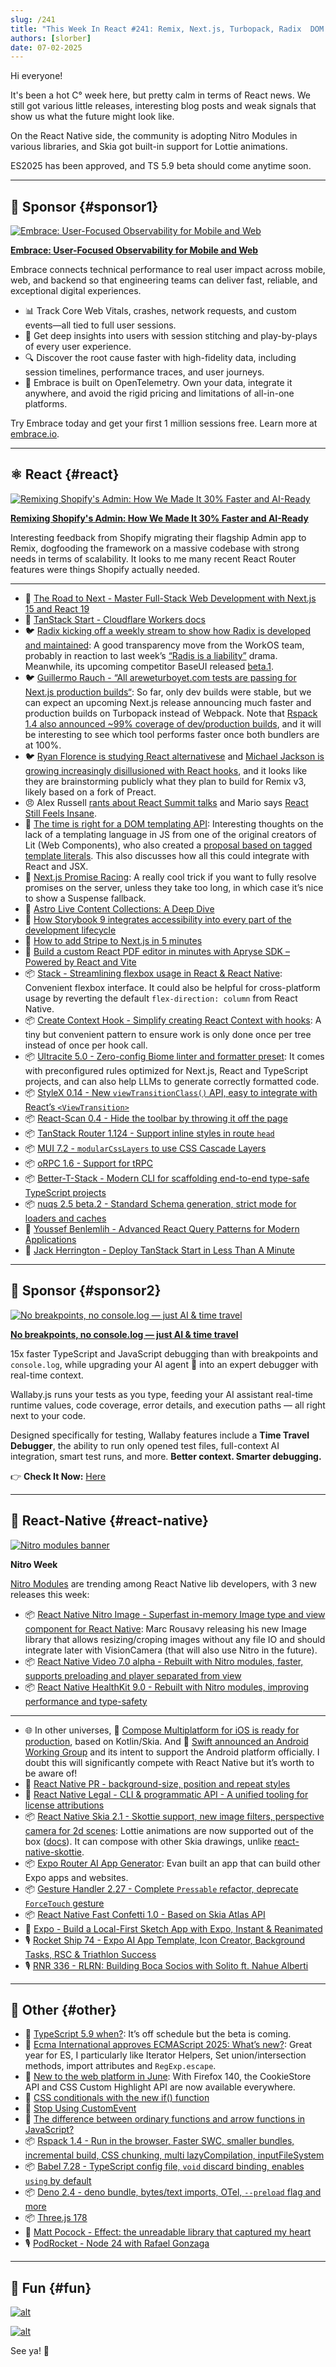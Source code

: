 ```yaml
---
slug: /241
title: "This Week In React #241: Remix, Next.js, Turbopack, Radix  DOM templating, Ultracite, Stack, StyleX, MUI | Nitro Week, Skia, App Generator, Swift, Kotlin | ES2025, Rspack, Babel, TypeScript, Effect, Deno, Three.js"
authors: [slorber]
date: 07-02-2025
---
```


Hi everyone!

It's been a hot C° week here, but pretty calm in terms of React news. We still got various little releases, interesting blog posts and weak signals that show us what the future might look like.

On the React Native side, the community is adopting Nitro Modules in various libraries, and Skia got built-in support for Lottie animations.

ES2025 has been approved, and TS 5.9 beta should come anytime soon.

<!-- truncate -->


<Support />

---

## 💸 Sponsor {#sponsor1}

[![Embrace: User-Focused Observability for Mobile and Web](/emails/issues/241/embrace.jpg)](https://embrace.io/?utm_source=newsletter&utm_medium=paid&utm_campaign=twir-7-2-2025)

**[Embrace: User-Focused Observability for Mobile and Web](https://embrace.io/?utm_source=newsletter&utm_medium=paid&utm_campaign=twir-7-2-2025)**

Embrace connects technical performance to real user impact across mobile, web, and backend so that engineering teams can deliver fast, reliable, and exceptional digital experiences.

- 📊 Track Core Web Vitals, crashes, network requests, and custom events—all tied to full user sessions. 
- 👤 Get deep insights into users with session stitching and play-by-plays of every user experience. 
- 🔍 Discover the root cause faster with high-fidelity data, including session timelines, performance traces, and user journeys. 
- 🔭 Embrace is built on OpenTelemetry. Own your data, integrate it anywhere, and avoid the rigid pricing and limitations of all-in-one platforms.

Try Embrace today and get your first 1 million sessions free. Learn more at [embrace.io](https://embrace.io/?utm_source=newsletter&utm_medium=paid&utm_campaign=twir-7-2-2025).

---

## ⚛️ React {#react}

[![Remixing Shopify's Admin: How We Made It 30% Faster and AI-Ready](/emails/issues/241/remix.jpg)](https://shopify.engineering/remixing-admin)

**[Remixing Shopify's Admin: How We Made It 30% Faster and AI-Ready](https://shopify.engineering/remixing-admin)**

Interesting feedback from Shopify migrating their flagship Admin app to Remix, dogfooding the framework on a massive codebase with strong needs in terms of scalability. It looks to me many recent React Router features were things Shopify actually needed.

---

- 💸 [The Road to Next - Master Full-Stack Web Development with Next.js 15 and React 19](https://www.road-to-next.com/?utm_source=newsletter&utm_medium=email&utm_campaign=this_week_in_react_1.1)
- 📖 [TanStack Start \- Cloudflare Workers docs](https://developers.cloudflare.com/workers/framework-guides/web-apps/tanstack/)
- 🐦 [Radix kicking off a weekly stream to show how Radix is developed and maintained](https://x.com/radix_ui/status/1940123605272244674): A good transparency move from the WorkOS team, probably in reaction to last week’s [“Radis is a liability”](https://x.com/ccccjjjjeeee/status/1935163290998722660) drama. Meanwhile, its upcoming competitor BaseUI released [beta.1](https://github.com/mui/base-ui/releases/tag/v1.0.0-beta.1).
- 🐦 [Guillermo Rauch \- “All areweturboyet.com tests are passing for Next.js production builds“](https://x.com/rauchg/status/1938668763525849298): So far, only dev builds were stable, but we can expect an upcoming Next.js release announcing much faster and production builds on Turbopack instead of Webpack. Note that [Rspack 1.4 also announced \~99% coverage of dev/production builds](https://rspack.rs/blog/announcing-1-4#next-rspack), and it will be interesting to see which tool performs faster once both bundlers are at 100%.
- 🐦 [Ryan Florence is studying React alternativese](https://x.com/ryanflorence/status/1938994450035789941) and [Michael Jackson is growing increasingly disillusioned with React hooks](https://x.com/mjackson/status/1937979887815692465), and it looks like they are brainstorming publicly what they plan to build for Remix v3, likely based on a fork of Preact.
- 😠 Alex Russell [rants about React Summit talks](https://infrequently.org/2025/06/conferences-clarity-and-smokescreens/) and Mario says [React Still Feels Insane](https://mbrizic.com/blog/react-is-insane/).
- 📜 [The time is right for a DOM templating API](https://justinfagnani.com/2025/06/26/the-time-is-right-for-a-dom-templating-api/): Interesting thoughts on the lack of a templating language in JS from one of the original creators of Lit (Web Components), who also created a [proposal based on tagged template literals](https://justinfagnani.com/2025/06/30/what-should-a-dom-templating-api-look-like/). This also discusses how all this could integrate with React and JSX.
- 📜 [Next.js Promise Racing](https://playfulprogramming.com/posts/nextjs-promise-race): A really cool trick if you want to fully resolve promises on the server, unless they take too long, in which case it’s nice to show a Suspense fallback.
- 📜 [Astro Live Content Collections: A Deep Dive](https://astro.build/blog/live-content-collections-deep-dive/)
- 📜 [How Storybook 9 integrates accessibility into every part of the development lifecycle](https://storybook.js.org/blog/the-accessibility-pipeline-for-frontend-teams/)
- 📜 [How to add Stripe to Next.js in 5 minutes](https://tomdekan.com/articles/stripe-with-nextjs)
- 💸 [Build a custom React PDF editor in minutes with Apryse SDK – Powered by React and Vite](https://apryse.com/blog/pdf-editor-using-vite-and-react?utm_source=newsletter&utm_medium=email&utm_campaign=thisweekinreact_2025_07_02&utm_content=email_textlink)
- 📦 [Stack \- Streamlining flexbox usage in React & React Native](https://github.com/nkzw-tech/stack): Convenient flexbox interface. It could also be helpful for cross-platform usage by reverting the default `flex-direction: column` from React Native.
- 📦 [Create Context Hook \- Simplify creating React Context with hooks](https://github.com/nkzw-tech/create-context-hook): A tiny but convenient pattern to ensure work is only done once per tree instead of once per hook call.
- 📦 [Ultracite 5.0 \- Zero-config Biome linter and formatter preset](https://www.ultracite.ai/): It comes with preconfigured rules optimized for Next.js, React and TypeScript projects, and can also help LLMs to generate correctly formatted code.
- 📦 [StyleX 0.14 \- New `viewTransitionClass()` API, easy to integrate with React’s `<ViewTransition>`](https://stylexjs.com/blog/v0.14.0)
- 📦 [React-Scan 0.4 \- Hide the toolbar by throwing it off the page](https://github.com/aidenybai/react-scan/releases/tag/v0.4.0)
- 📦 [TanStack Router 1.124 \- Support inline styles in route `head`](https://github.com/TanStack/router/releases/tag/v1.124.0)
- 📦 [MUI 7.2 \- `modularCssLayers` to use CSS Cascade Layers](https://github.com/mui/material-ui/releases/tag/v7.2.0)
- 📦 [oRPC 1.6 \- Support for tRPC](https://github.com/unnoq/orpc/releases/tag/v1.6.0)
- 📦 [Better-T-Stack \- Modern CLI for scaffolding end-to-end type-safe TypeScript projects](https://github.com/AmanVarshney01/create-better-t-stack)
- 📦 [nuqs 2.5 beta.2 \- Standard Schema generation, strict mode for loaders and caches](https://github.com/47ng/nuqs/releases/tag/v2.5.0-beta.2)
- 🎥 [Youssef Benlemlih \- Advanced React Query Patterns for Modern Applications](https://www.youtube.com/watch?v=9Vuz4BbPkXc)
- 🎥 [Jack Herrington \- Deploy TanStack Start in Less Than A Minute](https://www.youtube.com/watch?v=gBEZ9SYfFDU)

<SubscribeFormEmbed placement="middle" />

---

## 💸 Sponsor {#sponsor2}

[![No breakpoints, no console.log — just AI & time travel](/emails/issues/241/wallaby.jpg)](https://wallabyjs.com/?referrer=ThisWeekInReactJul25)

**[No breakpoints, no console.log — just AI & time travel](https://wallabyjs.com/?referrer=ThisWeekInReactJul25)**

15x faster TypeScript and JavaScript debugging than with breakpoints and `console.log`, while upgrading your AI agent 🤖 into an expert debugger with real-time context.

Wallaby.js runs your tests as you type, feeding your AI assistant real-time runtime values, code coverage, error details, and execution paths — all right next to your code.

Designed specifically for testing, Wallaby features include a **Time Travel Debugger**, the ability to run only opened test files, full-context AI integration, smart test runs, and more. **Better context. Smarter debugging.**

👉 **Check It Now:** [Here](https://wallabyjs.com/?referrer=ThisWeekInReactJul25)

---

## 📱 React-Native {#react-native}

[![Nitro modules banner](/emails/issues/241/nitro.jpg)](https://nitro.margelo.com/)

**Nitro Week**

[Nitro Modules](https://nitro.margelo.com/) are trending among React Native lib developers, with 3 new releases this week:

- 📦 [React Native Nitro Image \- Superfast in-memory Image type and view component for React Native](https://github.com/mrousavy/react-native-nitro-image): Marc Rousavy releasing his new Image library that allows resizing/croping images without any file IO and should integrate later with VisionCamera (that will also use Nitro in the future).
- 📦 [React Native Video 7.0 alpha \- Rebuilt with Nitro modules, faster, supports preloading and player separated from view](https://github.com/TheWidlarzGroup/react-native-video/releases/tag/v7.0.0-alpha.0)
- 📦 [React Native HealthKit 9.0 \- Rebuilt with Nitro modules, improving performance and type-safety](https://github.com/kingstinct/react-native-healthkit/releases/tag/%40kingstinct%2Freact-native-healthkit%409.0.0)

---

- 🌐 In other universes, 🎥 [Compose Multiplatform for iOS is ready for production](https://www.youtube.com/watch?v=YKTlW8Qkj0w), based on Kotlin/Skia. And 📣 [Swift announced an Android Working Group](https://forums.swift.org/t/announcing-the-android-workgroup/80666) and its intent to support the Android platform officially. I doubt this will significantly compete with React Native but it’s worth to be aware of\!
- 👀 [React Native PR \- background-size, position and repeat styles](https://github.com/facebook/react-native/pull/52284)
- 📜 [React Native Legal \- CLI & programmatic API \- A unified tooling for license attributions](https://www.callstack.com/blog/react-native-legal-cli-programmatic-api---unified-tooling-for-license-attributions)
- 📦 [React Native Skia 2.1 \- Skottie support, new image filters, perspective camera for 2d scenes](https://github.com/Shopify/react-native-skia/releases/tag/v2.1.0): Lottie animations are now supported out of the box ([docs](https://shopify.github.io/react-native-skia/docs/skottie/)). It can compose with other Skia drawings, unlike [react-native-skottie](https://github.com/margelo/react-native-skottie).
- 📦 [Expo Router AI App Generator](https://github.com/EvanBacon/app-that-builds-apps): Evan built an app that can build other Expo apps and websites.
- 📦 [Gesture Handler 2.27 \- Complete `Pressable` refactor, deprecate `ForceTouch` gesture](https://github.com/software-mansion/react-native-gesture-handler/releases/tag/2.27.0)
- 📦 [React Native Fast Confetti 1.0 \- Based on Skia Atlas API](https://github.com/AlirezaHadjar/react-native-fast-confetti/releases/tag/v1.0.0)
- 🎥 [Expo \- Build a Local-First Sketch App with Expo, Instant & Reanimated](https://www.youtube.com/watch?v=DEJIcaGN3vY)
- 🎙️ [Rocket Ship 74 \- Expo AI App Template, Icon Creator, Background Tasks, RSC & Triathlon Success](https://share.transistor.fm/s/512935c9)
- 🎙️ [RNR 336 \- RLRN: Building Boca Socios with Solito ft. Nahue Alberti](https://infinite.red/react-native-radio/rnr-336-rlrn-building-boca-socios-with-solito-ft-nahue-alberti)

---

## 🔀 Other {#other}

- 👀 [TypeScript 5.9 when?](https://github.com/microsoft/TypeScript/issues/61648#issuecomment-3025890436): It’s off schedule but the beta is coming.
- 📜 [Ecma International approves ECMAScript 2025: What’s new?](https://2ality.com/2025/06/ecmascript-2025.html): Great year for ES, I particularly like Iterator Helpers, Set union/intersection methods, import attributes and `RegExp.escape`.
- 📜 [New to the web platform in June](https://web.dev/blog/web-platform-06-2025?hl=en): With Firefox 140, the CookieStore API and CSS Custom Highlight API are now available everywhere.
- 📜 [CSS conditionals with the new if() function](https://developer.chrome.com/blog/if-article)
- 📜 [Stop Using CustomEvent](https://justinfagnani.com/2025/06/25/stop-using-custom-event/)
- 📜 [The difference between ordinary functions and arrow functions in JavaScript?](https://jrsinclair.com/articles/2025/whats-the-difference-between-named-functions-and-arrow-functions/)
- 📦 [Rspack 1.4 \- Run in the browser, Faster SWC, smaller bundles, incremental build, CSS chunking, multi lazyCompilation, inputFileSystem](https://rspack.dev/blog/announcing-1-4)
- 📦 [Babel 7.28 \- TypeScript config file, `void` discard binding, enables `using` by default](https://babeljs.io/blog/2025/06/30/7.28.0)
- 📦 [Deno 2.4 - deno bundle, bytes/text imports, OTel, `--preload` flag and more](https://deno.com/blog/v2.4)
- 📦 [Three.js 178](https://github.com/mrdoob/three.js/releases/tag/r178)
- 🎥 [Matt Pocock \- Effect: the unreadable library that captured my heart](https://www.youtube.com/watch?v=S2GChOwivwQ)
- 🎙️ [PodRocket \- Node 24 with Rafael Gonzaga](https://podrocket.logrocket.com/node-24-rafael-gonzaga)

---

## 🤭 Fun {#fun}

[![alt](/emails/issues/241/meme.jpg)](https://x.com/andrii_sherman/status/1939670935885259222)

[![alt](/emails/issues/241/meme2.jpg)](https://x.com/birch_js/status/1939540713760563635)

See ya! 👋
